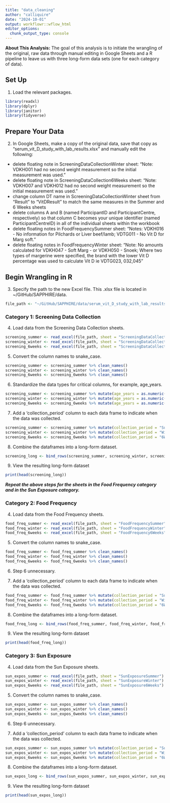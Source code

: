 ```yaml
---
title: "data_cleaning"
author: "calliquire"
date: "2024-10-01"
output: workflowr::wflow_html
editor_options:
  chunk_output_type: console
---
```


**About This Analysis:** The goal of this analysis is to initiate the wrangling of the original, raw data through manual editing in Google Sheets and a R pipeline to leave us with three long-form data sets (one for each category of data).

## Set Up

1.  Load the relevant packages.

```r
library(readxl)
library(dplyr)
library(janitor)
library(tidyverse)
```

## Prepare Your Data

2.  In Google Sheets, make a copy of the original data, save that copy as "serum_vit_D_study_with_lab_results.xlsx" and manually edit the following:

-   delete floating note in ScreeningDataCollectionWinter sheet: "Note: VDKH001 had no second weight measurement so the initial measurement was used."
-   delete floating note in ScreeningDataCollection6Weeks sheet: "Note: VDKH007 and VDKH012 had no second weight measurement so the initial measurement was used."
-   change column DT name in ScreeningDataCollectionWinter sheet from "Result" to "VitDResult" to match the same measures in the Summer and 6 Weeks sheets
-   delete columns A and B (named ParticipantID and ParticipantCentre, respectively) so that column C becomes your unique identifier (named ParticipantCentreID) in all of the individual sheets within the workbook
-   delete floating notes in FoodFrequencySummer sheet: "Notes: VDKH016 - No information for Pilchards or Liver beef/lamb; VDTG011 - No Vit D for Marg soft."
-   delete floating notes in FoodFrequencyWinter sheet: "Note: No amounts calculated for VDKH047 - Soft Marg - or VDKH050 - Snoek; Where two types of margerine were specified, the brand with the lower Vit D percentage was used to calculate Vit D ie VDTG023, 032,045"

## Begin Wrangling in R

3.  Specify the path to the new Excel file. This .xlsx file is located in \~/GitHub/SAPPHIRE/data.

```r
file_path <- "~/GitHub/SAPPHIRE/data/serum_vit_D_study_with_lab_results.xlsx"
```

### Category 1: Screening Data Collection

4.  Load data from the Screening Data Collection sheets.

```r
screening_summer <- read_excel(file_path, sheet = "ScreeningDataCollectionSummer")
screening_winter <- read_excel(file_path, sheet = "ScreeningDataCollectionWinter")
screening_6weeks <- read_excel(file_path, sheet = "ScreeningDataCollection6Weeks")
```

5.  Convert the column names to snake_case.

```r
screening_summer <- screening_summer %>% clean_names()
screening_winter <- screening_winter %>% clean_names()
screening_6weeks <- screening_6weeks %>% clean_names()
```

6.  Standardize the data types for critical columns, for example, age_years.

```r
screening_summer <- screening_summer %>% mutate(age_years = as.numeric(age_years))
screening_winter <- screening_winter %>% mutate(age_years = as.numeric(age_years))
screening_6weeks <- screening_6weeks %>% mutate(age_years = as.numeric(age_years))
```

7.  Add a 'collection_period' column to each data frame to indicate when the data was collected.

```r
screening_summer <- screening_summer %>% mutate(collection_period = "Summer")
screening_winter <- screening_winter %>% mutate(collection_period = "Winter")
screening_6weeks <- screening_6weeks %>% mutate(collection_period = "6Weeks")
```

8.  Combine the dataframes into a long-form dataset.

```r
screening_long <- bind_rows(screening_summer, screening_winter, screening_6weeks)
```

9.  View the resulting long-form dataset

```r
print(head(screening_long))
```

***Repeat the above steps for the sheets in the Food Frequency category and in the Sun Exposure category.***

### Category 2: Food Frequency

4.  Load data from the Food Frequency sheets.

```r
food_freq_summer <- read_excel(file_path, sheet = "FoodFrequencySummer")
food_freq_winter <- read_excel(file_path, sheet = "FoodFrequencyWinter")
food_freq_6weeks <- read_excel(file_path, sheet = "FoodFrequency6Weeks")
```

5.  Convert the column names to snake_case.

```r
food_freq_summer <- food_freq_summer %>% clean_names()
food_freq_winter <- food_freq_winter %>% clean_names()
food_freq_6weeks <- food_freq_6weeks %>% clean_names()
```

6.  Step 6 unnecessary.

7.  Add a 'collection_period' column to each data frame to indicate when the data was collected.

```r
food_freq_summer <- food_freq_summer %>% mutate(collection_period = "Summer")
food_freq_winter <- food_freq_winter %>% mutate(collection_period = "Winter")
food_freq_6weeks <- food_freq_6weeks %>% mutate(collection_period = "6Weeks")
```

8.  Combine the dataframes into a long-form dataset.

```r
food_freq_long <- bind_rows(food_freq_summer, food_freq_winter, food_freq_6weeks)
```

9.  View the resulting long-form dataset

```r
print(head(food_freq_long))
```

### Category 3: Sun Exposure

4.  Load data from the Sun Exposure sheets.

```r
sun_expos_summer <- read_excel(file_path, sheet = "SunExposureSummer")
sun_expos_winter <- read_excel(file_path, sheet = "SunExposureWinter")
sun_expos_6weeks <- read_excel(file_path, sheet = "SunExposure6Weeks")
```

5.  Convert the column names to snake_case.

```r
sun_expos_summer <- sun_expos_summer %>% clean_names()
sun_expos_winter <- sun_expos_winter %>% clean_names()
sun_expos_6weeks <- sun_expos_6weeks %>% clean_names()
```

6.  Step 6 unnecessary.

7.  Add a 'collection_period' column to each data frame to indicate when the data was collected.

```r
sun_expos_summer <- sun_expos_summer %>% mutate(collection_period = "Summer")
sun_expos_winter <- sun_expos_winter %>% mutate(collection_period = "Winter")
sun_expos_6weeks <- sun_expos_6weeks %>% mutate(collection_period = "6Weeks")
```

8.  Combine the dataframes into a long-form dataset.

```r
sun_expos_long <- bind_rows(sun_expos_summer, sun_expos_winter, sun_expos_6weeks)
```

9.  View the resulting long-form dataset

```r
print(head(sun_expos_long))
```
